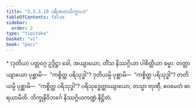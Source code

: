 ```yaml
---
title: "2.3.3.10 ပရိဏတသိက္ခာပဒ"
tableOfContents: false
sidebar:
  order: 2
type: "tipitaka"
basket: "vi"
book: "paci"
---
```



<DynamicBreadcrumb />

<Paragraph type="center" book="paci">
* (ဒုတိယ) ပတ္တဝဂ္ဂ
</Paragraph>


<Paragraph number="2563" book="paci">
ဥဒ္ဒိဋ္ဌာ ခေါ, အယျာယော, တိံသ နိဿဂ္ဂိယာ ပါစိတ္တိယာ ဓမ္မာ. တတ္ထာယျာယော ပုစ္ဆာမိ—  “ကစ္စိတ္ထ ပရိသုဒ္ဓါ”? ဒုတိယမ္ပိ ပုစ္ဆာမိ—  “ကစ္စိတ္ထ ပရိသုဒ္ဓါ”? တတိယမ္ပိ ပုစ္ဆာမိ—  “ကစ္စိတ္ထ ပရိသုဒ္ဓါ”? ပရိသုဒ္ဓေတ္ထာယျာယော, တသ္မာ တုဏှီ, ဧဝမေတံ ဓာရယာမီတိ.

</Paragraph>

<Paragraph number="2564" type="center" book="paci">
ဘိက္ခုနိဝိဘင်္ဂေ နိဿဂ္ဂိယကဏ္ဍံ နိဋ္ဌိတံ.
</Paragraph>
